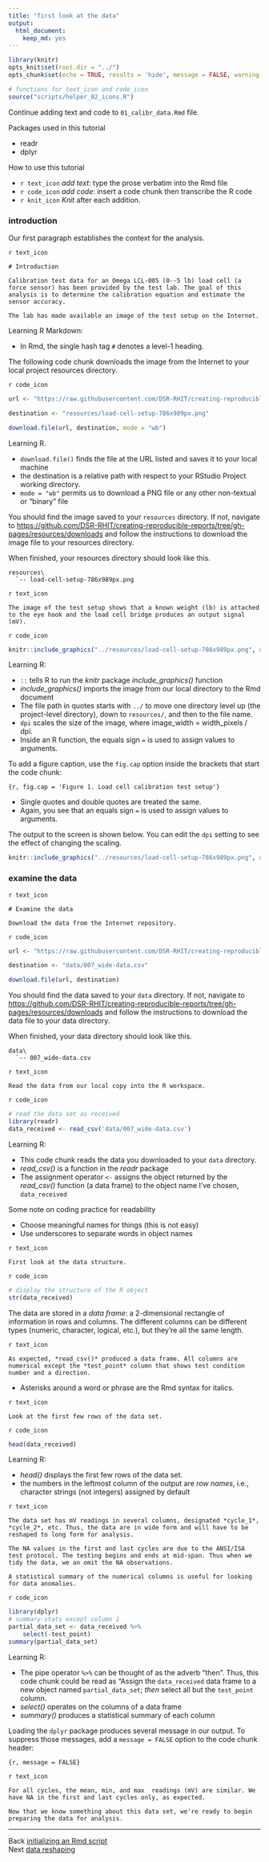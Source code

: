 ```yaml
---
title: "first look at the data"
output:
  html_document:
    keep_md: yes
---
```


```r
library(knitr)
opts_knit$set(root.dir = "../")
opts_chunk$set(echo = TRUE, results = 'hide', message = FALSE, warning = FALSE)
```

```r
# functions for text_icon and code_icon
source("scripts/helper_02_icons.R")
```

Continue adding text and code to `01_calibr_data.Rmd` file. 

Packages used in this tutorial 

- readr 
- dplyr 

How to use this tutorial 

- `r text_icon` *add text*: type the prose verbatim into the Rmd file 
- `r code_icon` *add code*: insert a code chunk then transcribe the R code 
- `r knit_icon` *Knit* after each addition. 

### introduction  

Our first paragraph establishes the context for the analysis.

`r text_icon` 

    # Introduction

    Calibration test data for an Omega LCL-005 (0--5 lb) load cell (a force sensor) has been provided by the test lab. The goal of this analysis is to determine the calibration equation and estimate the sensor accuracy. 
    
    The lab has made available an image of the test setup on the Internet. 

Learning R Markdown:

- In Rmd, the single hash tag `#` denotes a level-1 heading. 

The following code chunk downloads the image from the Internet to your local project resources directory. 

`r code_icon` 

```r
url <- "https://raw.githubusercontent.com/DSR-RHIT/creating-reproducible-reports/gh-pages/resources/load-cell-setup-786x989px.png"

destination <- "resources/load-cell-setup-786x989px.png"

download.file(url, destination, mode = "wb")
```

Learning R.

- `download.file()` finds the file at the URL listed and saves it to your local machine 
- the destination is a relative path with respect to your RStudio Project working directory. 
- `mode = "wb"` permits us to download a PNG file or any other non-textual or "binary" file 

You should find the image saved to your `resources` directory. If not, navigate to [https://github.com/DSR-RHIT/creating-reproducible-reports/tree/gh-pages/resources/downloads](https://github.com/DSR-RHIT/creating-reproducible-reports/tree/gh-pages/resources/downloads) and follow the instructions to download the image file to your resources directory. 

When finished, your resources directory should look like this. 

```
resources\
  `-- load-cell-setup-786x989px.png
```

`r text_icon`

    The image of the test setup shows that a known weight (lb) is attached to the eye hook and the load cell bridge produces an output signal (mV).

`r code_icon`

```r
knitr::include_graphics("../resources/load-cell-setup-786x989px.png", dpi = 250)
```

Learning R:

- `::` tells R to run the *knitr* package  *include_graphics()* function  
- *include_graphics()* imports the image from our local directory to the Rmd document 
- The file path in quotes starts with `../` to move one directory level up (the project-level directory), down to `resources/`, and then to the file name.
- `dpi` scales the size of the image, where image\_width = width\_pixels / dpi. 
- Inside an R function, the equals sign `=`  is used to assign values to arguments. 

To add a figure caption, use the `fig.cap` option inside the brackets that start the code chunk:

    {r, fig.cap = 'Figure 1. Load cell calibration test setup'}

- Single quotes and double quotes are treated the same. 
- Again, you see that an equals sign `=`  is used to assign values to arguments. 

The output to the screen is shown below. You can edit the `dpi` setting to see the effect of changing the scaling. 

```r
knitr::include_graphics("../resources/load-cell-setup-786x989px.png", dpi = 200)
```

### examine the data 

`r text_icon` 

    # Examine the data 
    
    Download the data from the Internet repository. 

`r code_icon` 

```r
url <- "https://raw.githubusercontent.com/DSR-RHIT/creating-reproducible-reports/gh-pages/data/007_wide-data.csv"

destination <- "data/007_wide-data.csv"

download.file(url, destination)
```

You should find the data saved to your `data` directory. If not, navigate to [https://github.com/DSR-RHIT/creating-reproducible-reports/tree/gh-pages/resources/downloads](https://github.com/DSR-RHIT/creating-reproducible-reports/tree/gh-pages/resources/downloads) and follow the instructions to download the data file to your data directory. 

When finished, your  data directory should look like this. 

```
data\
  `-- 007_wide-data.csv
```

`r text_icon` 

    Read the data from our local copy into the R workspace. 

`r code_icon` 
 
```r
# read the data set as received
library(readr)
data_received <- read_csv('data/007_wide-data.csv')
```

Learning R:

- This code chunk reads the data you downloaded to your `data` directory. 
- *read_csv()* is a function in the *readr* package
- The assignment operator `<-` assigns the object returned by the *read_csv()* function (a data frame) to the object name I've chosen, `data_received`

Some note on coding practice for readability

- Choose meaningful names for things (this is not easy)
- Use underscores to separate words in object names

`r text_icon`  

    First look at the data structure.

`r code_icon` 

```r
# display the structure of the R object
str(data_received)
```

The data are stored in a *data frame*: a 2-dimensional rectangle of information in rows and columns. The different columns can be different types (numeric, character, logical, etc.), but they're all the same length. 

`r text_icon` 

    As expected, *read_csv()* produced a data frame. All columns are numerical except the *test_point* column that shows test condition number and a direction.

- Asterisks around a word or phrase are the Rmd syntax for italics.

`r text_icon`  

    Look at the first few rows of the data set. 

`r code_icon` 

```r
head(data_received)
```

Learning R:
 
- *head()* displays the first few rows of the data set. 
- the numbers in the leftmost column of the output are *row names*, i.e.,  character strings (not integers) assigned by default

`r text_icon` 

    The data set has mV readings in several columns, designated *cycle_1*, *cycle_2*, etc. Thus, the data are in wide form and will have to be reshaped to long form for analysis. 

    The NA values in the first and last cycles are due to the ANSI/ISA test protocol. The testing begins and ends at mid-span. Thus when we tidy the data, we an omit the NA observations. 

    A statistical summary of the numerical columns is useful for looking for data anomalies.

`r code_icon`  

```r
library(dplyr)
# summary-stats except column 1
partial_data_set <- data_received %>%
	select(-test_point)
summary(partial_data_set)
```

Learning R:

- The pipe operator `%>%` can be thought of as the adverb "then". Thus, this code chunk could be read as "Assign the `data_received` data frame to a new object named `partial_data_set`; *then* select all but the `test_point` column.  
- *select()* operates on the columns of a data frame 
- *summary()* produces a statistical summary of each column

Loading the `dplyr` package produces several message in our output. To suppress those messages, add a `message = FALSE` option to the code chunk header:

    {r, message = FALSE} 

`r text_icon`

    For all cycles, the mean, min, and max  readings (mV) are similar. We have NA in the first and last cycles only, as expected.  

    Now that we know something about this data set, we're ready to begin preparing the data for analysis. 


---
Back [initializing an Rmd script](pages/006_initializing-an-Rmd-script.html)<br>
Next [data reshaping](pages/008_data-reshaping.html)

